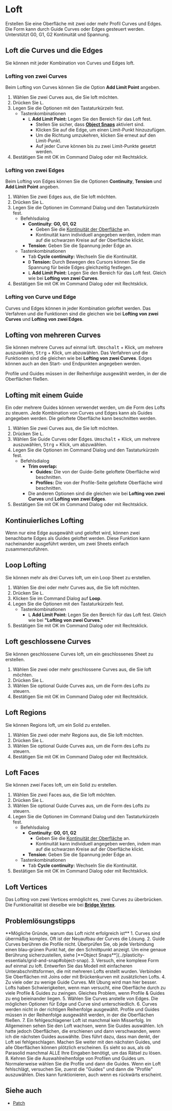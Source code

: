 
# Loft

<Reference shortcut="L" command="Loft" button="" />

Erstellen Sie eine Oberfläche mit zwei oder mehr Profil Curves und Edges. Die Form kann durch Guide Curves oder Edges gesteuert werden. Unterstützt G0, G1, G2 Kontinuität und Spannung.

## Loft die Curves und die Edges

Sie können mit jeder Kombination von Curves und Edges loft.

### Lofting von zwei Curves

Beim Lofting von Curves können Sie die Option **Add Limit Point** angeben.

1. Wählen Sie zwei Curves aus, die Sie loft möchten.
2. Drücken Sie <kbd>L</kbd>.
3. Legen Sie die Optionen mit den Tastaturkürzeln fest.
    - <Kst>Tastenkombinationen</Kst>
        - <kbd>L</kbd> **Add Limit Point:** Legen Sie den Bereich für das Loft fest.
            - Stellen Sie sicher, dass [**Object Snaps**](../plasticity-essentials/grid-and-snap#object-snap) aktiviert sind.
            - Klicken Sie auf die Edge, um einen Limit-Punkt hinzuzufügen.
            - Um die Richtung umzukehren, klicken Sie erneut auf den Limit-Punkt.
            - Auf jeder Curve können bis zu zwei Limit-Punkte gesetzt werden.
4. Bestätigen Sie mit OK im Command Dialog oder mit Rechtsklick.

<VideoPlayer fileName="loft-curve-and-curve"/>

### Lofting von zwei Edges

Beim Lofting von Edges können Sie die Optionen **Continuity**, **Tension** und **Add Limit Point** angeben.

1. Wählen Sie zwei Edges aus, die Sie loft möchten.
2. Drücken Sie <kbd>L</kbd>.
3. Legen Sie die Optionen im Command Dialog und den Tastaturkürzeln fest.
    - <Kst>Befehlsdialog</Kst>
        - **Continuity**: **G0, G1, G2** 
            - Geben Sie die [Kontinuität der Oberfläche](../cad-essentials/continuity-curve-and-surface) an.
            - Kontinuität kann individuell angegeben werden, indem man auf die schwarzen Kreise auf der Oberfläche klickt.
        - **Tension**: Geben Sie die Spannung jeder Edge an.
    - <Kst>Tastenkombinationen</Kst>
        - <kbd>Tab</kbd> **Cycle continuity:** Wechseln Sie die Kontinuität.
        - <kbd>D</kbd> **Tension:** Durch Bewegen des Cursors können Sie die Spannung für beide Edges gleichzeitig festlegen.
        - <kbd>L</kbd> **Add Limit Point:** Legen Sie den Bereich für das Loft fest. Gleich wie bei **Lofting von zwei Curves**.
4. Bestätigen Sie mit OK im Command Dialog oder mit Rechtsklick.

<VideoPlayer fileName="loft-edge-and-edge"/>

### Lofting von Curve und Edge

Curves und Edges können in jeder Kombination geloftet werden. Das Verfahren und die Funktionen sind die gleichen wie bei **Lofting von zwei Curves** und **Lofting von zwei Edges**.

## Lofting von mehreren Curves

Sie können mehrere Curves auf einmal loft. <kbd>Umschalt</kbd> + Klick, um mehrere auszuwählen, <kbd>Strg</kbd> + Klick, um abzuwählen. Das Verfahren und die Funktionen sind die gleichen wie bei **Lofting von zwei Curves**. Edges können auch an den Start- und Endpunkten angegeben werden.

<Callout type="warning" emoji="⚠️">
Profile und Guides müssen in der Reihenfolge ausgewählt werden, in der die Oberflächen fließen.
</Callout>

<VideoPlayer fileName="loft-multiple-curves"/>

## Lofting mit einem Guide

Ein oder mehrere Guides können verwendet werden, um die Form des Lofts zu steuern. Jede Kombination von Curves und Edges kann als Guides angegeben werden. Die geloftete Oberfläche kann beschnitten werden.

1. Wählen Sie zwei Curves aus, die Sie loft möchten.
2. Drücken Sie <kbd>L</kbd>.
3. Wählen Sie Guide Curves oder Edges. <kbd>Umschalt</kbd> + Klick, um mehrere auszuwählen, <kbd>Strg</kbd> + Klick, um abzuwählen.
4. Legen Sie die Optionen im Command Dialog und den Tastaturkürzeln fest.
    - <Kst>Befehlsdialog</Kst>
        - **Trim overlap:**
            - **Guides:** Die von der Guide-Seite geloftete Oberfläche wird beschnitten.
            - **Profiles:** Die von der Profile-Seite geloftete Oberfläche wird beschnitten.
        - Die anderen Optionen sind die gleichen wie bei **Lofting von zwei Curves** und **Lofting von zwei Edges**.
5. Bestätigen Sie mit OK im Command Dialog oder mit Rechtsklick.

<VideoPlayer fileName="loft-curve-with-guide"/>

## Kontinuierliches Lofting

Wenn nur eine Edge ausgewählt und geloftet wird, können zwei benachbarte Edges als Guides geloftet werden. Diese Funktion kann nacheinander ausgeführt werden, um zwei Sheets einfach zusammenzuführen.

<VideoPlayer fileName="loft-continuous"/>

## Loop Lofting

Sie können mehr als drei Curves loft, um ein Loop Sheet zu erstellen.

1. Wählen Sie drei oder mehr Curves aus, die Sie loft möchten.
2. Drücken Sie <kbd>L</kbd>.
3. Klicken Sie im Command Dialog auf **Loop**.
4. Legen Sie die Optionen mit den Tastaturkürzeln fest.
    - <Kst>Tastenkombinationen</Kst>
        - <kbd>L</kbd> **Add Limit Point:** Legen Sie den Bereich für das Loft fest. Gleich wie bei **"Lofting von zwei Curves."**
4. Bestätigen Sie mit OK im Command Dialog oder mit Rechtsklick.

<VideoPlayer fileName="loft-loop"/>

## Loft geschlossene Curves

Sie können geschlossene Curves loft, um ein geschlossenes Sheet zu erstellen.

1. Wählen Sie zwei oder mehr geschlossene Curves aus, die Sie loft möchten.
2. Drücken Sie <kbd>L</kbd>.
3. Wählen Sie optional Guide Curves aus, um die Form des Lofts zu steuern.
4. Bestätigen Sie mit OK im Command Dialog oder mit Rechtsklick.

## Loft Regions

Sie können Regions loft, um ein Solid zu erstellen.

1. Wählen Sie zwei oder mehr Regions aus, die Sie loft möchten.
2. Drücken Sie <kbd>L</kbd>.
3. Wählen Sie optional Guide Curves aus, um die Form des Lofts zu steuern.
4. Bestätigen Sie mit OK im Command Dialog oder mit Rechtsklick.

## Loft Faces

Sie können zwei Faces loft, um ein Solid zu erstellen.

1. Wählen Sie zwei Faces aus, die Sie loft möchten.
2. Drücken Sie <kbd>L</kbd>.
3. Wählen Sie optional Guide Curves aus, um die Form des Lofts zu steuern.
4. Legen Sie die Optionen im Command Dialog und den Tastaturkürzeln fest.
    - <Kst>Befehlsdialog</Kst>
        - **Continuity**: **G0, G1, G2** 
            - Geben Sie die [Kontinuität der Oberfläche](../cad-essentials/continuity-curve-and-surface) an.
            - Kontinuität kann individuell angegeben werden, indem man auf die schwarzen Kreise auf der Oberfläche klickt.
        - **Tension**: Geben Sie die Spannung jeder Edge an.
    - <Kst>Tastenkombinationen</Kst>
        - <kbd>Tab</kbd> **Cycle continuity:** Wechseln Sie die Kontinuität.
4. Bestätigen Sie mit OK im Command Dialog oder mit Rechtsklick.

## Loft Vertices

Das Lofting von zwei Vertices ermöglicht es, zwei Curves zu überbrücken. Die Funktionalität ist dieselbe wie bei [**Bridge Vertex**](../sketch/bridge#bridge-vertex).

## Problemlösungstipps

<Callout type="info" emoji="💡">
**Mögliche Gründe, warum das Loft nicht erfolgreich ist**
1. Curves sind übermäßig komplex. Oft ist der Neuaufbau der Curves die Lösung.
2. Guide Curves berühren die Profile nicht. Überprüfen Sie, ob jede Verbindung einen blau-grünen Punkt hat, der den Schnittpunkt anzeigt. Um eine genaue Berührung sicherzustellen, siehe [**Object Snaps**](../plasticity-essentials/grid-and-snap#object-snap).
3. Versuch, eine komplexe Form auf einmal zu loft. Entwerfen Sie das Modell mit einfacheren Unterabschnittsformen, die mit mehreren Lofts erstellt wurden. Verbinden Sie Oberflächen mit Joins oder mit Brückenkurven mit zusätzlichen Lofts.
4. Zu viele oder zu wenige Guide Curves. Mit Übung wird man hier besser. Lofts haben Schwierigkeiten, wenn man versucht, eine Oberfläche durch zu viele Profile & Guides zu zwingen. Gleiches Problem, wenn Profile & Guides zu eng beieinander liegen.
5. Wählen Sie Curves anstelle von Edges. Die möglichen Optionen für Edge und Curve sind unterschiedlich.
6. Curves werden nicht in der richtigen Reihenfolge ausgewählt. Profile und Guides müssen in der Reihenfolge ausgewählt werden, in der die Oberflächen fließen.
7. Ein fehlgeschlagener Loft ist manchmal kein Misserfolg. Im Allgemeinen sehen Sie den Loft wachsen, wenn Sie Guides auswählen. Ich hatte jedoch Oberflächen, die erschienen und dann verschwanden, wenn ich die nächsten Guides auswählte. Dies führt dazu, dass man denkt, der Loft sei fehlgeschlagen. Machen Sie weiter mit den nächsten Guides, und alle Oberflächen können plötzlich erscheinen. Es sieht so aus, als ob Parasolid manchmal ALLE Ihre Eingaben benötigt, um das Rätsel zu lösen.
8. Kehren Sie die Auswahlreihenfolge von Profilen und Guides um. Normalerweise wählen Sie die Profile und dann die Guides. Wenn ein Loft fehlschlägt, versuchen Sie, zuerst die "Guides" und dann die "Profile" auszuwählen. Dies kann funktionieren, auch wenn es rückwärts erscheint.
</Callout>

## Siehe auch
- [Patch](./patch)